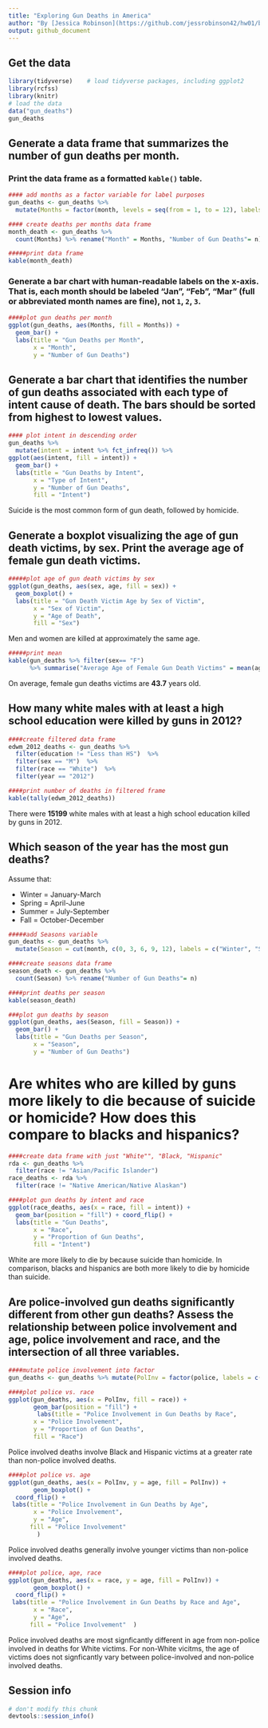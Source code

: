 ```yaml
---
title: "Exploring Gun Deaths in America"
author: "By [Jessica Robinson](https://github.com/jessrobinson42/hw01/blob/master/README.md)"
output: github_document
---
```



## Get the data
```r
library(tidyverse)    # load tidyverse packages, including ggplot2
library(rcfss)
library(knitr)
# load the data
data("gun_deaths")
gun_deaths 

```

## Generate a data frame that summarizes the number of gun deaths per month.

### Print the data frame as a formatted `kable()` table.
```r
#### add months as a factor variable for label purposes 
gun_deaths <- gun_deaths %>%
  mutate(Months = factor(month, levels = seq(from = 1, to = 12), labels = month.abb))

#### create deaths per months data frame
month_death <- gun_deaths %>%
  count(Months) %>% rename("Month" = Months, "Number of Gun Deaths"= n)

#####print data frame
kable(month_death)
```

### Generate a bar chart with human-readable labels on the x-axis. That is, each month should be labeled "Jan", "Feb", "Mar" (full or abbreviated month names are fine), not `1`, `2`, `3`.

```r
####plot gun deaths per month 
ggplot(gun_deaths, aes(Months, fill = Months)) +
  geom_bar() +
  labs(title = "Gun Deaths per Month",
       x = "Month",
       y = "Number of Gun Deaths") 
```

## Generate a bar chart that identifies the number of gun deaths associated with each type of intent cause of death. The bars should be sorted from highest to lowest values.

```r
#### plot intent in descending order 
gun_deaths %>% 
  mutate(intent = intent %>% fct_infreq()) %>%
ggplot(aes(intent, fill = intent)) +
  geom_bar() +
  labs(title = "Gun Deaths by Intent",
       x = "Type of Intent",
       y = "Number of Gun Deaths",
       fill = "Intent") 
```

Suicide is the most common form of gun death, followed by homicide.

## Generate a boxplot visualizing the age of gun death victims, by sex. Print the average age of female gun death victims.

```r
#####plot age of gun death victims by sex
ggplot(gun_deaths, aes(sex, age, fill = sex)) +
  geom_boxplot() +
  labs(title = "Gun Death Victim Age by Sex of Victim",
       x = "Sex of Victim",
       y = "Age of Death",
       fill = "Sex")
```

Men and women are killed at approximately the same age. 

```r
#####print mean 
kable(gun_deaths %>% filter(sex== "F")
      %>% summarise("Average Age of Female Gun Death Victims" = mean(age, na.rm=TRUE)))
```

On average, female gun deaths victims are  **43.7** years old.
 
## How many white males with at least a high school education were killed by guns in 2012?

```r
####create filtered data frame
edwm_2012_deaths <- gun_deaths %>%
  filter(education != "Less than HS")  %>%
  filter(sex == "M")  %>%
  filter(race == "White")  %>%
  filter(year == "2012")

####print number of deaths in filtered frame 
kable(tally(edwm_2012_deaths))
```
There were **15199** white males with at least a high school education killed by guns in 2012.

## Which season of the year has the most gun deaths?

Assume that:

* Winter = January-March
* Spring = April-June
* Summer = July-September
* Fall = October-December

```r
#####add Seasons variable 
gun_deaths <- gun_deaths %>%
  mutate(Season = cut(month, c(0, 3, 6, 9, 12), labels = c("Winter", "Spring", "Summer", "Fall")))

####create seasons data frame 
season_death <- gun_deaths %>%
  count(Season) %>% rename("Number of Gun Deaths"= n)

####print deaths per season 
kable(season_death)
```

```r
###plot gun deaths by season 
ggplot(gun_deaths, aes(Season, fill = Season)) +
  geom_bar() +
  labs(title = "Gun Deaths per Season",
       x = "Season",
       y = "Number of Gun Deaths")
```

# Are whites who are killed by guns more likely to die because of suicide or homicide? How does this compare to blacks and hispanics?

```r
####create data frame with just "White"", "Black, "Hispanic"
rda <- gun_deaths %>% 
  filter(race != "Asian/Pacific Islander") 
race_deaths <- rda %>% 
  filter(race != "Native American/Native Alaskan")

####plot gun deaths by intent and race 
ggplot(race_deaths, aes(x = race, fill = intent)) + 
  geom_bar(position = "fill") + coord_flip() + 
  labs(title = "Gun Deaths",
       x = "Race",
       y = "Proportion of Gun Deaths",
       fill = "Intent")
```

White are more likely to die by because suicide than homicide. 
In comparison, blacks and hispanics are both more likely to die by homicide than suicide. 

## Are police-involved gun deaths significantly different from other gun deaths? Assess the relationship between police involvement and age, police involvement and race, and the intersection of all three variables.

```r
####mutate police involvement into factor
gun_deaths <- gun_deaths %>% mutate(PolInv = factor(police, labels = c("Not Involved", "Involved")))

####plot police vs. race
ggplot(gun_deaths, aes(x = PolInv, fill = race)) +
       geom_bar(position = "fill") +
        labs(title = "Police Involvement in Gun Deaths by Race",
       x = "Police Involvement",
       y = "Proportion of Gun Deaths",
       fill = "Race")

```

Police involved deaths involve Black and Hispanic victims at a greater rate than non-police involved deaths.

```r
####plot police vs. age 
ggplot(gun_deaths, aes(x = PolInv, y = age, fill = PolInv)) +
       geom_boxplot() +
  coord_flip() + 
 labs(title = "Police Involvement in Gun Deaths by Age",
       x = "Police Involvement",
       y = "Age",
      fill = "Police Involvement"
        )
```

Police involved deaths generally involve younger victims than non-police involved deaths. 

```r
####plot police, age, race
ggplot(gun_deaths, aes(x = race, y = age, fill = PolInv)) +
       geom_boxplot() +
  coord_flip() + 
 labs(title = "Police Involvement in Gun Deaths by Race and Age",
       x = "Race",
       y = "Age",
      fill = "Police Involvement"  )
```

Police involved deaths are most signficantly different in age from non-police involved in deaths for White victims. For non-White vicitms, the age of victims does not signficantly vary between police-involved and non-police involved deaths. 


## Session info

```r
# don't modify this chunk
devtools::session_info()
```


